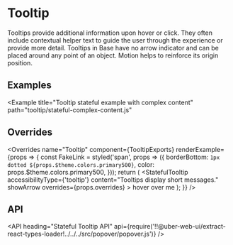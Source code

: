 <!--
Copyright (c) 2018-2019 Uber Technologies, Inc.

This source code is licensed under the MIT license found in the
LICENSE file in the root directory of this source tree.
-->





# Tooltip

Tooltips provide additional information upon hover or click. They often include
contextual helper text to guide the user through the experience or provide more detail.
Tooltips in Base have no arrow indicator and can be placed around any point of an object.
Motion helps to reinforce its origin position.

## Examples

<Example title="Tooltip stateful example" path="tooltip/stateful.js">
  <Stateful />
</Example>

<Example
  title="Tooltip stateful example with complex content"
  path="tooltip/stateful-complex-content.js"
>
  <StatefulComplexContent />
</Example>

## Overrides

<Overrides
  name="Tooltip"
  component={TooltipExports}
  renderExample={props => {
    const FakeLink = styled('span', props => ({
      borderBottom: `1px dotted ${props.$theme.colors.primary500}`,
      color: props.$theme.colors.primary500,
    }));
    return (
      <StatefulTooltip
        accessibilityType={'tooltip'}
        content="Tooltips display short messages."
        showArrow
        overrides={props.overrides}
      >
        <FakeLink tabIndex={0}>hover over me</FakeLink>
      </StatefulTooltip>
    );
  }}
/>

## API

<API
  heading="Stateful Tooltip API"
  api={require('!!@uber-web-ui/extract-react-types-loader!../../../src/popover/popover.js')}
/>

<Exports
  component={TooltipExports}
  title="Tooltip exports"
  path="baseui/tooltip"
/>
